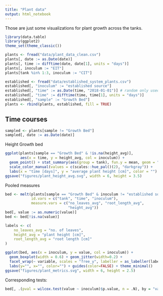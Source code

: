 ```yaml
---
title: "Plant data"
output: html_notebook
---
```


Those are just some visualizations for plant growth across the tanks. 

```r
library(data.table)
library(ggplot2)
theme_set(theme_classic())

plants <- fread("data/plant_data_clean.csv")
plants[, date := as.Date(date)]
plants[, time := difftime(date, date[1], units = "days")]
plants[, inoculum := "EIT"]
plants[tank %in% 1:3, inoculum := "CIT"]

established <- fread("data/established_system_plants.csv")
established[, "inoculum" := "established source"]
established[, "time" := as.Date(time, "2018-01-01")] # random only used to convert type
established[, "time" := difftime(time, time[1], units = "days")]
established[, "sample" := "Growth Bed"]
plants <- rbind(plants, established, fill = TRUE)
```

## Time courses

```r
sampled <- plants[sample != "Growth Bed"]
sampled[, date := as.Date(date)]
```

Height Growth bed

```r
ggplot(plants[sample == "Growth Bed" & !is.na(height_avg)], 
       aes(x = time, y = height_avg, col = inoculum)) + 
  geom_point() + stat_summary(aes(group = tank), fun.y = mean, geom = "line") + 
  scale_color_manual(values = c(scales::hue_pal()(2), "darkgray")) +
  labs(x = "time [days]", y = "average plant height [cm]", color = "")
ggsave("figures/plant_height_avg.svg", width = 6, height = 3.5)
```


Pooled measures

```r
bed <- melt(plants[sample == "Growth Bed" & inoculum != "established source"],
            id.vars = c("tank", "time", "inoculum"),
            measure.vars = c("no_leaves_avg", "root_length_avg", 
                             "height_avg"))
bed[, value := as.numeric(value)]
bed <- bed[!is.na(value)]

labels <- c(
    no_leaves_avg = "no. of leaves",
    height_avg = "plant height [cm]",
    root_length_avg = "root length [cm]"
)

ggplot(bed, aes(x = inoculum, y = value, col = inoculum)) +
  geom_boxplot(width = 0.6) + geom_jitter(width=0.2) +
  facet_wrap(~ variable, scales = "free_y", labeller = as_labeller(labels)) +
  labs(y="", x="", color="") + guides(color=FALSE) + theme_minimal()
ggsave("figures/plant_metrics.svg", width = 6, height = 2.5)
```

Corresponding tests:

```r
bed[, .(pval = wilcox.test(value ~ inoculum)$p.value, n = .N), by = "variable"]
```